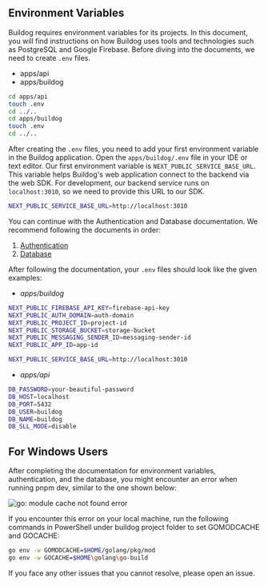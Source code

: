 ## Environment Variables

Buildog requires environment variables for its projects. In this document, you will find instructions on how Buildog uses tools and technologies such as PostgreSQL and Google Firebase. Before diving into the documents, we need to create `.env` files.

- apps/api
- apps/buildog

```bash
cd apps/api
touch .env
cd ../..
cd apps/buildog
touch .env
cd ../..
```

After creating the `.env` files, you need to add your first environment variable in the Buildog application. Open the `apps/buildog/.env` file in your IDE or text editor. Our first environment variable is `NEXT_PUBLIC_SERVICE_BASE_URL`. This variable helps Buildog's web application connect to the backend via the web SDK. For development, our backend service runs on `localhost:3010`, so we need to provide this URL to our SDK.

```bash
NEXT_PUBLIC_SERVICE_BASE_URL=http://localhost:3010
```

You can continue with the Authentication and Database documentation. We recommend following the documents in order:

1. [Authentication](https://docs.buildog.dev/getting-started/authentication/)
2. [Database](https://docs.buildog.dev/getting-started/database/)

After following the documentation, your `.env` files should look like the given examples:

- _apps/buildog_
```bash
NEXT_PUBLIC_FIREBASE_API_KEY=firebase-api-key
NEXT_PUBLIC_AUTH_DOMAIN=auth-domain
NEXT_PUBLIC_PROJECT_ID=project-id
NEXT_PUBLIC_STORAGE_BUCKET=storage-bucket
NEXT_PUBLIC_MESSAGING_SENDER_ID=messaging-sender-id
NEXT_PUBLIC_APP_ID=app-id

NEXT_PUBLIC_SERVICE_BASE_URL=http://localhost:3010
```

- _apps/api_
```bash
DB_PASSWORD=your-beautiful-password
DB_HOST=localhost
DB_PORT=5432
DB_USER=buildog
DB_NAME=buildog
DB_SLL_MODE=disable
```

## For Windows Users

After completing the documentation for environment variables, authentication, and the database, you might encounter an error when running pnpm dev, similar to the one shown below:

![go: module cache not found error](../../images/go-environment-error.png)

If you encounter this error on your local machine, run the following commands in PowerShell under buildog project folder to set GOMODCACHE and GOCACHE:

```bash
go env -w GOMODCACHE=$HOME/golang/pkg/mod
go env -w GOCACHE=$HOME\golang\go-build
```

If you face any other issues that you cannot resolve, please open an issue.